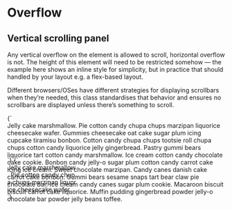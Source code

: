 
<Meta title="Utilities/overflow" />

# Overflow

## Vertical scrolling panel

Any vertical overflow on the element is allowed to scroll, horizontal overflow is not. The height of this element will need to be restricted somehow — the example here shows an inline style for simplicity, but in practice that should handled by your layout e.g. a flex-based layout.

Different browsers/OSes have different strategies for displaying scrollbars when they’re needed, this class standardises that behavior and ensures no scrollbars are displayed unless there’s something to scroll.

<Canvas>
  <Story name="Overflow--y">
    {`
      <div class="u-overflow--y u-bg--brand-2" style="height: 5rem">
        Jelly cake marshmallow. Pie cotton candy chupa chups marzipan liquorice cheesecake wafer. Gummies cheesecake oat cake sugar plum icing cupcake tiramisu bonbon. Cotton candy chupa chups tootsie roll chupa chups cotton candy liquorice jelly gingerbread. Pastry gummi bears liquorice tart cotton candy marshmallow. Ice cream cotton candy chocolate cake cookie. Bonbon candy jelly-o sugar plum cotton candy carrot cake icing ice cream. Sweet chocolate marzipan. Candy canes danish cake carrot cake bonbon. Gummi bears sesame snaps tart bear claw pie chocolate bar. Ice cream candy canes sugar plum cookie. Macaroon biscuit biscuit carrot cake liquorice. Muffin pudding gingerbread powder jelly-o chocolate bar powder jelly beans toffee.
      </div>
    `}
  </Story>
</Canvas>

<Canvas>
  <Story name="Overflow--x">
    {`
      <div class="u-overflow--x u-bg--brand-2" style="width: 10rem">
        Jelly&nbsp;cake&nbsp;marshmallow.&nbsp;Pie&nbsp;cotton&nbsp;candy&nbsp;chupa&nbsp;chups&nbsp;marzipan&nbsp;liquorice&nbsp;cheesecake&nbsp;wafer.
      </div>
    `}
  </Story>
</Canvas>
